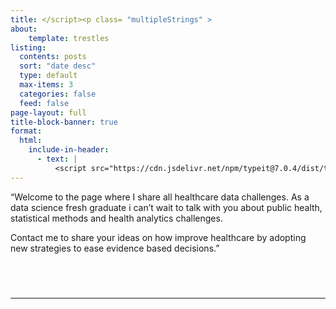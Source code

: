 ```yaml
---
title: </script><p class= "multipleStrings" >
about:
    template: trestles
listing:
  contents: posts
  sort: "date desc"
  type: default
  max-items: 3
  categories: false
  feed: false
page-layout: full
title-block-banner: true
format:
  html:
    include-in-header: 
      - text: |
          <script src="https://cdn.jsdelivr.net/npm/typeit@7.0.4/dist/typeit.min.js">
---
```


::: column-body-outset
"Welcome to the page where I share all healthcare data challenges. As a data science fresh graduate i can't wait to talk with you about public health, statistical methods and health analytics challenges.

Contact me to share your ideas on how improve healthcare by adopting new strategies to ease evidence based decisions."
:::

<br>
---

```{=html}
<script>new TypeIt(".multipleStrings", {
    strings: ["Welcome to my Blog 💡", "Here you'll find all things Data Science 🕵️️", "Stay tuned for the latest developments 🔍"],
    breakLines: false,
    loop: true,
    speed: 40
  }).go();
</script>
```

------------------------------------------------------------------------
